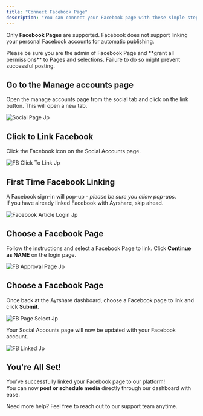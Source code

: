 ```yaml
---
title: "Connect Facebook Page"
description: "You can connect your Facebook page with these simple steps"
---
```


Only **Facebook Pages** are supported. Facebook does not support linking your personal Facebook accounts for automatic publishing.

<Tip>
  Please be sure you are the admin of Facebook Page and **grant all permissions** to Pages and selections. Failure to do so might prevent successful posting.
</Tip>

## **Go to the Manage accounts page**

Open the manage accounts page from the social tab and click on the link button. This will open a new tab.

![Social Page Jp](/images/FB-article/social-page.jpg)

## **Click to Link Facebook**

Click the Facebook icon on the Social Accounts page.

![FB Click To Link Jp](/images/FB-click-to-link.jpg)

## **First Time Facebook Linking**

A Facebook sign-in will pop-up - _please be sure you allow pop-ups_.\
If you have already linked Facebook with Ayrshare, skip ahead.

![Facebook Article Login Jp](/images/FacebookArticle-login.jpg)

## **Choose a Facebook Page**

Follow the instructions and select a Facebook Page to link. Click **Continue as NAME** on the login page.

![FB Approval Page Jp](/images/FB-approval-page.jpg)

## **Choose a Facebook Page**

Once back at the Ayrshare dashboard, choose a Facebook page to link and click **Submit**.

![FB Page Select Jp](/images/FB-page-select.jpg)

Your Social Accounts page will now be updated with your Facebook account.

![FB Linked Jp](/images/FB-linked.jpg)

## You're All Set\!

You’ve successfully linked your Facebook page to our platform\! \
You can now **post or schedule media** directly through our dashboard with ease.

Need more help? Feel free to reach out to our support team anytime.